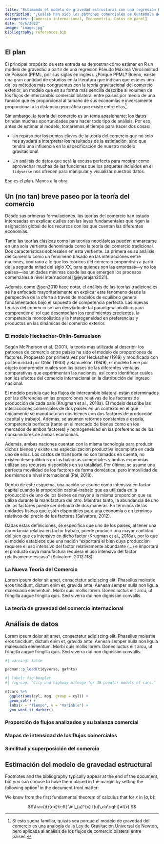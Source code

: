 ```yaml
---
title: "Estimando el modelo de gravedad estructural con una regresión Pseudo Máxima Verosimilitud de Poisson"
description: "¿Cuáles han sido los patrones comerciales de Guatemala desde 1995 hasta 2020 cuando se considera en el análisis a sus socios de comercio exterior en América?"
categories: [Comercio internacional, Econometría, Datos de panel]
date: "6/6/2022"
image: "image.jpg"
bibliography: references.bib
---
```


## El plan

El principal propósito de esta entrada es demostrar cómo estimar en R un modelo de gravedad a partir de una regresión Pseudo Máxima Verosimilitud de Poisson (PPML, por sus siglas en inglés). ¿Porqué PPML? Bueno, existe una gran cantidad de estudios en la literatura que indican que este es uno de los métodos más congruentes con la teoría gravitacional del comercio exterior, un modelo que en su forma más sencilla describe al volumen de los flujos de intercambio comercial bilateral entre países por medio de una función que es proporcional al tamaño de sus economías e inversamente proporcional a la distancia geográfica que existe entre ellas[^1].

[^1]: Si esto suena familiar, quizás sea porque el modelo de gravedad del comercio es una analogía de la Ley de Gravitación Universal de Newton, pero aplicada al análisis de los flujos de comercio bilateral entre países.

Sin embargo, la teoría del comercio es un tema apasionante; los datos brindan muchas oportunidades para hacer todo tipo de análisis. Por eso, antes de estimar al modelo, tomaremos el tiempo para hacer dos cosas:

-   Un repaso por los puntos claves de la teoría del comercio que no solo nos ayudará a interpretar los resultados de la estimación, sino que tendrá una influencia en la especificación de nuestro modelo gravitacional.

-   Un análisis de datos que será la excusa perfecta para mostrar como aprovechar muchas de las funciones que los paquetes incluidos en el `tidyverse` nos ofrecen para manipular y visualizar nuestros datos.

Ese es el plan. Manos a la obra.

## Un (no tan) breve paseo por la teoría del comercio

Desde sus primeras formulaciones, las teorías del comercio han estado interesadas en explicar cuáles son las leyes fundamentales que rigen la asignación global de los recursos con los que cuentan las diferentes economías.

Tanto las teorías clásicas como las teorías neoclásicas pueden enmarcarse en una sola vertiente denominada como la teoría del comercio tradicional. Dos características sobresalen en esta vertiente. La primera es su análisis del comercio como un fenómeno basado en las interacciones entre naciones, contrario a lo que los teóricos del comercio propondrán a partir de la segunda mitad del siglo XX, para quienes son las empresas---y no los países---las unidades mínimas desde las que emergen los procesos comerciales a nivel internacional [@jeyarajah2021].

Además, como @sen2010 hace notar, el análisis de las teorías tradicionales se ha enfocado mayoritariamente en explicar este fenómeno desde la perspectiva de la oferta a través de modelos de equilibrio general fundamentados bajo el supuesto de competencia perfecta. Las nuevas teorías del comercio se han desviado de tal paradigma analítico para comprender el rol que desempeñan los rendimientos crecientes, la competencia monopolística y la heterogeneidad en preferencias y productos en las dinámicas del comercio exterior.

### El modelo Heckscher-Ohlin-Samuelson

Según McPherson et al. (2001), la teoría más utilizada al describir los patrones de comercio entre países ha sido el modelo de proporciones de factores. Propuesto por primera vez por Heckscher (1919) y modificado con posterioridad por Ohlin (1933) y Samuelson (1949), el modelo tiene por objeto comprender cuáles son las bases de las diferentes ventajas comparativas que experimentan las naciones, así como identificar cuáles son los efectos del comercio internacional en la distribución del ingreso nacional.

El modelo postula que los flujos de intercambio bilateral están determinados por las diferencias en las proporciones relativas de los factores de producción de cada país (Krugman et al., 2018a). El modelo describe las interacciones comerciales de dos países en un contexto en el que únicamente se manufacturan dos bienes con dos factores de producción (capital y trabajo). Además, se asumen retornos constantes a escala, competencia perfecta (tanto en el mercado de bienes como en los mercados de ambos factores) y homogeneidad en las preferencias de los consumidores de ambas economías.

Además, ambas naciones cuentan con la misma tecnología para producir dichos bienes y existe una especialización productiva incompleta en cada uno de ellos. Los costos de transporte no son tomados en cuenta, no existen desequilibrios en las balanzas comerciales y ambas economías utilizan sus recursos disponibles en su totalidad. Por último, se asume una perfecta movilidad de los factores de forma doméstica, pero inmovilidad de los mismos a nivel internacional (Pal, 2018).

Dentro de este esquema, una nación se asume como intensiva en factor capital cuando la proporción capital--trabajo que es utilizada en la producción de uno de los bienes es mayor a la misma proporción que se utiliza durante la manufactura del otro. Mientras tanto, la abundancia de uno de los factores puede ser definida de dos maneras: En términos de las unidades físicas que están disponibles para una economía o en términos relativos del precio de los factores (Salvatore, 2012).

Dadas estas definiciones, se especifica que uno de los países, al tener una abundancia relativa en factor trabajo, puede producir una mayor cantidad del bien que es intensivo en dicho factor (Krugman et al., 2018a), por lo que el modelo establece que una nación "exportará el bien cuya producción requiere el uso intensivo del factor relativamente abundante (...) e importará el producto cuya manufactura requiera el uso intensivo del factor relativamente escaso" (Salvatore, 2012:118).

### La Nueva Teoría del Comercio

Lorem ipsum dolor sit amet, consectetur adipiscing elit. Phasellus molestie eros tincidunt, dictum enim et, gravida ante. Aenean semper nulla non ligula malesuada elementum. Morbi quis mollis lorem. Donec luctus elit arcu, ut fringilla augue fringilla quis. Sed viverra dui non dignissim convallis.

### La teoría de gravedad del comercio internacional

## Análisis de datos

Lorem ipsum dolor sit amet, consectetur adipiscing elit. Phasellus molestie eros tincidunt, dictum enim et, gravida ante. Aenean semper nulla non ligula malesuada elementum. Morbi quis mollis lorem. Donec luctus elit arcu, ut fringilla augue fringilla quis. Sed viverra dui non dignissim convallis.

```r
#| warning: false

pacman::p_load(tidyverse, gafnts)
```

```r
#| label: fig-boxplot
#| fig-cap: "City and highway mileage for 38 popular models of cars."

mtcars %>% 
  ggplot(aes(cyl, mpg, group = cyl)) +
  geom_col() +
  labs(x = "Tiempo", y = "Variable") +
  you_want_it_darker()
```

### Proporción de flujos analizados y su balanza comercial

### Mapas de intensidad de los flujos comerciales

### Similitud y superposición del comercio

## Estimación del modelo de gravedad estructural

Footnotes and the bibliography typically appear at the end of the document, but you can choose to have them placed in the margin by setting the following option^[1](https://quarto.org/docs/authoring/article-layout.html#fn1)^ in the document front matter:

::: column-margin
We know from the first fundamental theorem of calculus that for $x$ in $[a, b]$:

$$\frac{d}{dx}\left( \int_{a}^{x} f(u)\,du\right)=f(x).$$
:::
